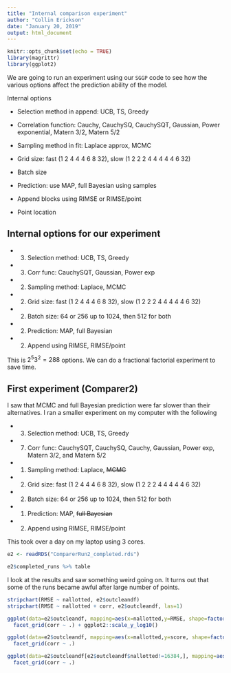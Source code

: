 ```yaml
---
title: "Internal comparison experiment"
author: "Collin Erickson"
date: "January 20, 2019"
output: html_document
---
```


```r
knitr::opts_chunk$set(echo = TRUE)
library(magrittr)
library(ggplot2)
```

We are going to run an experiment using our `SGGP` code to see how the
various options affect the prediction ability of the model.

Internal options

* Selection method in append: UCB, TS, Greedy

* Correlation function: Cauchy, CauchySQ, CauchySQT, Gaussian, Power exponential, Matern 3/2, Matern 5/2

* Sampling method in fit: Laplace approx, MCMC

* Grid size: fast (1 2 4 4 4 6 8 32), slow (1 2 2 2 4 4 4 4 4 6 32)

* Batch size

* Prediction: use MAP, full Bayesian using samples

* Append blocks using RIMSE or RIMSE/point

* Point location

## Internal options for our experiment

* (3) Selection method: UCB, TS, Greedy

* (3) Corr func: CauchySQT, Gaussian, Power exp

* (2) Sampling method: Laplace, MCMC

* (2) Grid size: fast (1 2 4 4 4 6 8 32), slow (1 2 2 2 4 4 4 4 4 6 32)

* (2) Batch size: 64 or 256 up to 1024, then 512 for both

* (2) Prediction: MAP, full Bayesian

* (2) Append using RIMSE, RIMSE/point

This is $2^5 3^2 = 288$ options. We can do a fractional factorial experiment to save time.

## First experiment (Comparer2)

I saw that MCMC and full Bayesian prediction were far slower than
their alternatives.
I ran a smaller experiment on my computer with the following



* (3) Selection method: UCB, TS, Greedy

* (7) Corr func: CauchySQT, CauchySQ, Cauchy, Gaussian,
Power exp, Matern 3/2, and Matern 5/2

* (1) Sampling method: Laplace, ~~MCMC~~

* (2) Grid size: fast (1 2 4 4 4 6 8 32), slow (1 2 2 2 4 4 4 4 4 6 32)

* (2) Batch size: 64 or 256 up to 1024, then 512 for both

* (1) Prediction: MAP, ~~full Bayesian~~

* (2) Append using RIMSE, RIMSE/point

This took over a day on my laptop using 3 cores.

```r
e2 <- readRDS("ComparerRun2_completed.rds")
```
```r
e2$completed_runs %>% table
```

I look at the results and saw something weird going on.
It turns out that some of the runs became awful after large
number of points.

```r
stripchart(RMSE ~ nallotted, e2$outcleandf)
stripchart(RMSE ~ nallotted + corr, e2$outcleandf, las=1)

```

```r
ggplot(data=e2$outcleandf, mapping=aes(x=nallotted,y=RMSE, shape=factor(batchsize), color=sel.method)) + geom_point() +
  facet_grid(corr ~ .) + ggplot2::scale_y_log10()

```
```r
ggplot(data=e2$outcleandf, mapping=aes(x=nallotted,y=score, shape=factor(batchsize), color=sel.method)) + geom_point() +
  facet_grid(corr ~ .)
```
```r
ggplot(data=e2$outcleandf[e2$outcleandf$nallotted!=16384,], mapping=aes(x=nallotted,y=score, shape=factor(batchsize), color=sel.method)) + geom_point() +
  facet_grid(corr ~ .)

```



